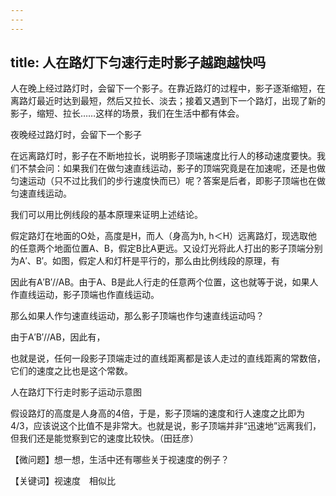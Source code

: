```yaml
---
---
---
```

title: 人在路灯下匀速行走时影子越跑越快吗
---




人在晚上经过路灯时，会留下一个影子。在靠近路灯的过程中，影子逐渐缩短，在离路灯最近时达到最短，然后又拉长、淡去；接着又遇到下一个路灯，出现了新的影子，缩短、拉长……这样的场景，我们在生活中都有体会。

夜晚经过路灯时，会留下一个影子



在远离路灯时，影子在不断地拉长，说明影子顶端速度比行人的移动速度要快。我们不禁会问：如果我们在做匀速直线运动，影子的顶端究竟是在加速呢，还是也做匀速运动（只不过比我们的步行速度快而已）呢？答案是后者，即影子顶端也在做匀速直线运动。

我们可以用比例线段的基本原理来证明上述结论。

假定路灯在地面的O处，高度是H，而人（身高为h, h＜H）远离路灯，现选取他的任意两个地面位置A、B，假定B比A更远。又设灯光将此人打出的影子顶端分别为A′、B′。如图，假定人和灯杆是平行的，那么由比例线段的原理，有



因此有A′B′//AB。由于A、B是此人行走的任意两个位置，这也就等于说，如果人作直线运动，影子顶端也作直线运动。

那么如果人作匀速直线运动，那么影子顶端也作匀速直线运动吗？

由于A′B′//AB，因此有，



也就是说，任何一段影子顶端走过的直线距离都是该人走过的直线距离的常数倍，它们的速度之比也是这个常数。

人在路灯下行走时影子运动示意图



假设路灯的高度是人身高的4倍，于是，影子顶端的速度和行人速度之比即为4/3，应该说这个比值不是非常大。也就是说，影子顶端并非“迅速地”远离我们，但我们还是能觉察到它的速度比较快。（田廷彦）

【微问题】想一想，生活中还有哪些关于视速度的例子？

【关键词】视速度　相似比
